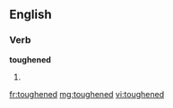 ==English==

===Verb===
'''toughened'''

# {{past of|toughen}}

[[fr:toughened]]
[[mg:toughened]]
[[vi:toughened]]